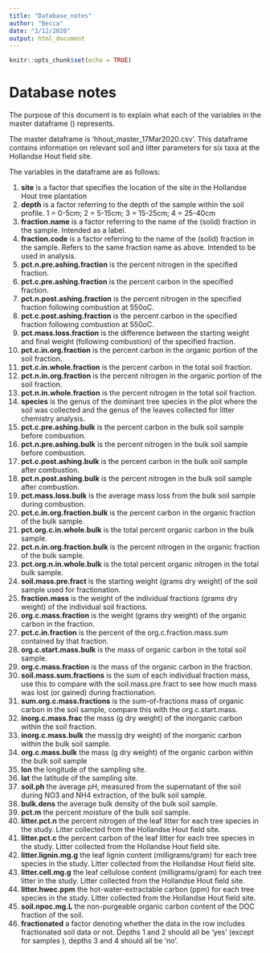 ```yaml
---
title: "Database_notes"
author: "Becca"
date: "3/12/2020"
output: html_document
---
```


```r
knitr::opts_chunk$set(echo = TRUE)
```

# Database notes

The purpose of this document is to explain what each of the variables in the master dataframe () represents.

The master dataframe is 'hhout_master_17Mar2020.csv'. This dataframe contains information on relevant soil and litter parameters for six taxa at the Hollandse Hout field site.

The variables in the dataframe are as follows:

1.  **site** is a factor that specifies the location of the site in the Hollandse Hout tree plantation
2.  **depth** is a factor referring to the depth of the sample within the soil profile. 1 = 0-5cm; 2 = 5-15cm; 3 = 15-25cm; 4 = 25-40cm
3.  **fraction.name** is a factor referring to the name of the (solid) fraction in the sample. Intended as a label.
4.  **fraction.code** is a factor referring to the name of the (solid) fraction in the sample. Refers to the same fraction name as above. Intended to be used in analysis.
5.  **pct.n.pre.ashing.fraction** is the percent nitrogen in the specified fraction.
6.  **pct.c.pre.ashing.fraction** is the percent carbon in the specified fraction.
7.  **pct.n.post.ashing.fraction** is the percent nitrogen in the specified fraction following combustion at 550oC.
8.  **pct.c.post.ashing.fraction** is the percent carbon in the specified fraction following combustion at 550oC.
9.  **pct.mass.loss.fraction** is the difference between the starting weight and final weight (following combustion) of the specified fraction.
10. **pct.c.in.org.fraction** is the percent carbon in the organic portion of the soil fraction.
11. **pct.c.in.whole.fraction** is the percent carbon in the total soil fraction.
12. **pct.n.in.org.fraction** is the percent nitrogen in the organic portion of the soil fraction.
13. **pct.n.in.whole.fraction** is the percent nitrogen in the total soil fraction. 
14. **species** is the genus of the dominant tree species in the plot where the soil was collected and the genus of the leaves collected for litter chemistry analysis.
15. **pct.c.pre.ashing.bulk** is the percent carbon in the bulk soil sample before combustion.
16. **pct.n.pre.ashing.bulk** is the percent nitrogen in the bulk soil sample before combustion.
17. **pct.c.post.ashing.bulk** is the percent carbon in the bulk soil sample after combustion.
18. **pct.n.post.ashing.bulk** is the percent nitrogen in the bulk soil sample after combustion.
19. **pct.mass.loss.bulk** is the average mass loss from the bulk soil sample during combustion.
20. **pct.c.in.org.fraction.bulk** is the percent carbon in the organic fraction of the bulk sample.
21. **pct.org.c.in.whole.bulk** is the total percent organic carbon in the bulk sample.
22. **pct.n.in.org.fraction.bulk** is the percent nitrogen in the organic fraction of the bulk sample.
23. **pct.org.n.in.whole.bulk** is the total percent organic nitrogen in the total bulk sample.
24. **soil.mass.pre.fract** is the starting weight (grams dry weight) of the soil sample used for fractionation.
25. **fraction.mass** is the weight of the individual fractions (grams dry weight) of the individual soil fractions.
26. **org.c.mass.fraction** is the weight (grams dry weight) of the organic carbon in the fraction.
27. **pct.c.in.fraction** is the percent of the org.c.fraction.mass.sum contained by that fraction.
28. **org.c.start.mass.bulk** is the mass of organic carbon in the total soil sample.
29. **org.c.mass.fraction** is the mass of the organic carbon in the fraction.
30. **soil.mass.sum.fractions** is the sum of each individual fraction mass, use this to compare with the soil.mass.pre.fract to see how much mass was lost (or gained) during fractionation.
31. **sum.org.c.mass.fractions** is the sum-of-fractions mass of organic carbon in the soil sample, compare this with the org.c.start.mass.
32. **inorg.c.mass.frac** the mass (g dry weight) of the inorganic carbon within the soil fraction.
33. **inorg.c.mass.bulk** the mass(g dry weight) of the inorganic carbon within the bulk soil sample.
34. **org.c.mass.bulk** the mass (g dry weight) of the organic carbon within the bulk soil sample
35. **lon** the longitude of the sampling site.
36. **lat** the latitude of the sampling site.
37. **soil.ph** the average pH, measured from the supernatant of the soil during NO3 and NH4 extraction, of the bulk soil sample.
38. **bulk.dens** the average bulk density of the bulk soil sample.
39. **pct.m** the percent moisture of the bulk soil sample.
40. **litter.pct.n** the percent nitrogen of the leaf litter for each tree species in the study. Litter collected from the Hollandse Hout field site.
41. **litter.pct.c** the percent carbon of the leaf litter for each tree species in the study. Litter collected from the Hollandse Hout field site.
42. **litter.lignin.mg.g** the leaf lignin content (milligrams/gram) for each tree species in the study. Litter collected from the Hollandse Hout field site. 
43. **litter.cell.mg.g** the leaf cellulose content (milligrams/gram) for each tree litter in the study. Litter collected from the Hollandse Hout field site.
44. **litter.hwec.ppm** the hot-water-extractable carbon (ppm) for each tree species in the study. Litter collected from the Hollandse Hout field site.
45. **soil.npoc.mg.L** the non-purgeable organic carbon content of the DOC fraction of the soil.
46. **fractionated** a factor denoting whether the data in the row includes fractionated soil data or not. Depths 1 and 2 should all be 'yes' (except for samples ), depths 3 and 4 should all be 'no'.
